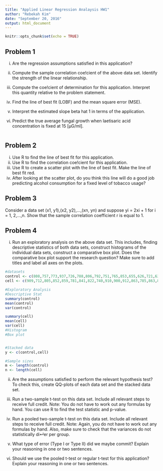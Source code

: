 ```yaml
---
title: "Applied Linear Regression Analaysis HW1"
author: "Rebekah Kim"
date: "September 20, 2016"
output: html_document
---
```


```r
knitr::opts_chunk$set(echo = TRUE)
```

## Problem 1


i. Are the regression assumptions satisfied in this application?

ii. Compute the sample correlation coe!cient of the above data set. Identify the strength
of the linear relationship.

iii. Compute the coe!cient of determination for this application. Interpret this quantity
relative to the problem statement.

iv. Find the line of best fit (LOBF) and the mean square error (MSE).

v. Interpret the estimated slope beta hat 1 in terms of the application.

vi. Predict the true average fungal growth when laetisaric acid concentration is fixed at 15
[µG/ml].

```r


```
## Problem 2

i. Use R to find the line of best fit for this application.
ii. Use R to find the correlation coe!cient for this application.
iii. Use R to create a scatter plot with the line of best fit. Make the line of best fit red.
iv. After looking at the scatter plot, do you think this line will do a good job predicting
alcohol consumption for a fixed level of tobacco usage?

## Problem 3
Consider a data set (x1, y1),(x2, y2),...,(xn, yn) and suppose yi = 2xi + 1 for i = 1, 2,...,n.
Show that the sample correlation coefficient r is equal to 1.

## Problem 4

i. Run an exploratory analysis on the above data set. This includes, finding descriptive
statistics of both data sets, construct histograms of the individual data sets, construct
a comparative box plot. Does the comparative box plot support the research question?
Make sure to add titles and label all axes on the plots.

```r

#datasets
control <- c(808,757,773,937,726,788,806,792,751,765,853,655,626,721,630,722,683,709,718,812,703,791,586,864,737,701,799,844,639,705,822,935,842,827,784,838,795,823,791,819) 
cell <- c(909,712,805,852,859,781,841,822,740,910,900,912,863,785,863,809,927,847,918,810,788,929,798,863,981,842,1021,827,876,736,640,851,787,703,942,758,843,781,969,872)

#Exploratory Analysis
#Descriptive Stat
summary(control)
mean(control)
var(control)

summary(cell)
mean(cell)
var(cell)
#Histogram
#Box plot


#Stacked data
y <- c(control,cell)

#Sample sizes
m <- length(control)
n <- length(cell)
```

ii. Are the assumptions satisfied to perform the relevant hypothesis test? To check this,
create QQ-plots of each data set and the stacked data set.

iii. Run a two-sample t-test on this data set. Include all relevant steps to receive full credit.
Note: You do not have to work out any formulas by hand. You can use R to find the
test statistic and p-value.

iv. Run a pooled two-sample t-test on this data set. Include all relevant steps to receive
full credit. Note: Again, you do not have to work out any formulas by hand. Also,
make sure to check that the variances do not statistically di↵er per group.

v. What type of error (Type I or Type II) did we maybe commit? Explain your reasoning
in one or two sentences.

vi. Should we use the pooled t-test or regular t-test for this application? Explain your
reasoning in one or two sentences.